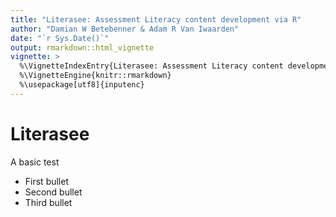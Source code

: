 ```yaml
---
title: "Literasee: Assessment Literacy content development via R"
author: "Damian W Betebenner & Adam R Van Iwaarden"
date: "`r Sys.Date()`"
output: rmarkdown::html_vignette
vignette: >
  %\VignetteIndexEntry{Literasee: Assessment Literacy content development via R}
  %\VignetteEngine{knitr::rmarkdown}
  %\usepackage[utf8]{inputenc}
---
```


# Literasee

A basic test

* First bullet
* Second bullet
* Third bullet
